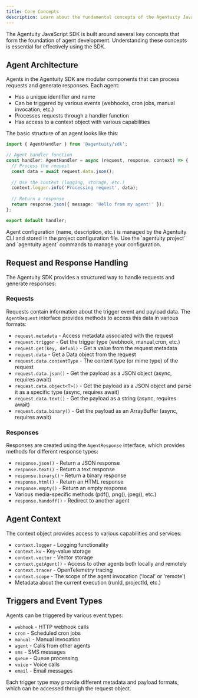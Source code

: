 ```yaml
---
title: Core Concepts
description: Learn about the fundamental concepts of the Agentuity JavaScript SDK
---
```


The Agentuity JavaScript SDK is built around several key concepts that form the foundation of agent development. Understanding these concepts is essential for effectively using the SDK.

## Agent Architecture

Agents in the Agentuity SDK are modular components that can process requests and generate responses. Each agent:

- Has a unique identifier and name
- Can be triggered by various events (webhooks, cron jobs, manual invocation, etc.)
- Processes requests through a handler function
- Has access to a context object with various capabilities

The basic structure of an agent looks like this:

```typescript
import { AgentHandler } from '@agentuity/sdk';

// Agent handler function
const handler: AgentHandler = async (request, response, context) => {
  // Process the request
  const data = await request.data.json();
  
  // Use the context (logging, storage, etc.)
  context.logger.info('Processing request', data);
  
  // Return a response
  return response.json({ message: 'Hello from my agent!' });
};

export default handler;
```

<Callout type="warn" title="Configuration">
  Agent configuration (name, description, etc.) is managed by the Agentuity CLI and stored in the project configuration file.
  Use the `agentuity project` and `agentuity agent` commands to manage your configuration.
</Callout>

## Request and Response Handling

The Agentuity SDK provides a structured way to handle requests and generate responses:

### Requests

Requests contain information about the trigger event and payload data. The `AgentRequest` interface provides methods to access this data in various formats:

- `request.metadata` - Access metadata associated with the request
- `request.trigger` - Get the trigger type (webhook, manual,cron, etc.)
- `request.get(key, defval)` - Get a value from the request metadata
- `request.data` - Get a Data object from the request
- `request.data.contentType` - The content type (or mime type) of the request
- `request.data.json()` - Get the payload as a JSON object (async, requires await)
- `request.data.object<T>()` - Get the payload as a JSON object and parse it as a specific type (async, requires await)
- `request.data.text()` - Get the payload as a string (async, requires await)
- `request.data.binary()` - Get the payload as an ArrayBuffer (async, requires await)

### Responses

Responses are created using the `AgentResponse` interface, which provides methods for different response types:

- `response.json()` - Return a JSON response
- `response.text()` - Return a text response
- `response.binary()` - Return a binary response
- `response.html()` - Return an HTML response
- `response.empty()` - Return an empty response
- Various media-specific methods (pdf(), png(), jpeg(), etc.)
- `response.handoff()` - Redirect to another agent

## Agent Context

The context object provides access to various capabilities and services:

- `context.logger` - Logging functionality
- `context.kv` - Key-value storage
- `context.vector` - Vector storage
- `context.getAgent()` - Access to other agents both locally and remotely
- `context.tracer` - OpenTelemetry tracing
- `context.scope` - The scope of the agent invocation ('local' or 'remote')
- Metadata about the current execution (runId, projectId, etc.)

## Triggers and Event Types

Agents can be triggered by various event types:

- `webhook` - HTTP webhook calls
- `cron` - Scheduled cron jobs
- `manual` - Manual invocation
- `agent` - Calls from other agents
- `sms` - SMS messages
- `queue` - Queue processing
- `voice` - Voice calls
- `email` - Email messages

Each trigger type may provide different metadata and payload formats, which can be accessed through the request object.

